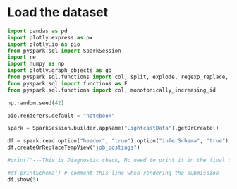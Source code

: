 
# Load the dataset

```python
import pandas as pd
import plotly.express as px
import plotly.io as pio
from pyspark.sql import SparkSession
import re
import numpy as np
import plotly.graph_objects as go
from pyspark.sql.functions import col, split, explode, regexp_replace, transform, when
from pyspark.sql import functions as F
from pyspark.sql.functions import col, monotonically_increasing_id

np.random.seed(42)

pio.renderers.default = "notebook"

spark = SparkSession.builder.appName("LightcastData").getOrCreate()

df = spark.read.option("header", "true").option("inferSchema", "true").option("multiLine","true").option("escape", "\"").csv("/home/ubuntu/Group-8-Project/data/lightcast_job_postings.csv")
df.createOrReplaceTempView("job_postings")

#print("---This is Diagnostic check, No need to print it in the final doc---")

#df.printSchema() # comment this line when rendering the submission
df.show(5)

```

